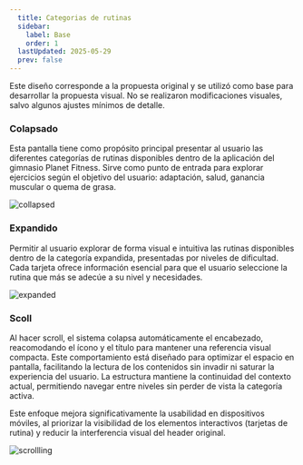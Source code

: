 ```yaml
---
  title: Categorias de rutinas
  sidebar:
    label: Base
    order: 1
  lastUpdated: 2025-05-29
  prev: false
---
```


Este diseño corresponde a la propuesta original y se utilizó como base para desarrollar la propuesta visual. No se realizaron modificaciones visuales, salvo algunos ajustes mínimos de detalle.

### Colapsado

Esta pantalla tiene como propósito principal presentar al usuario las diferentes categorías
de rutinas disponibles dentro de la aplicación del gimnasio Planet Fitness.
Sirve como punto de entrada para explorar ejercicios según el objetivo del usuario:
adaptación, salud, ganancia muscular o quema de grasa.

![collapsed](./assets/base_collapsed.png)

### Expandido

Permitir al usuario explorar de forma visual e intuitiva las rutinas disponibles
dentro de la categoría expandida, presentadas por niveles de dificultad.
Cada tarjeta ofrece información esencial para que el usuario seleccione la rutina
que más se adecúe a su nivel y necesidades.

![expanded](./assets/base_expand.png)

### Scoll

Al hacer scroll, el sistema colapsa automáticamente el encabezado, reacomodando el ícono
y el título para mantener una referencia visual compacta. Este comportamiento está diseñado
para optimizar el espacio en pantalla, facilitando la lectura de los contenidos sin invadir
ni saturar la experiencia del usuario. La estructura mantiene la continuidad del contexto
actual, permitiendo navegar entre niveles sin perder de vista la categoría activa.

Este enfoque mejora significativamente la usabilidad en dispositivos móviles,
al priorizar la visibilidad de los elementos interactivos (tarjetas de rutina)
y reducir la interferencia visual del header original.

![scrollling](./assets/base_scrollling.png)

